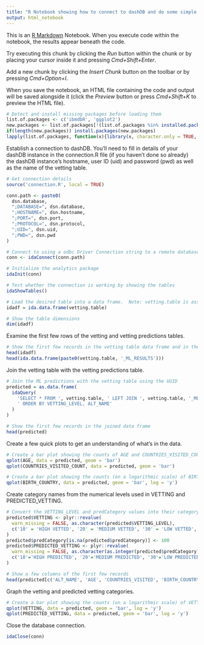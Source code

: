 ```yaml
---
title: "R Notebook showing how to connect to dashDB and do some simple exploration"
output: html_notebook
---
```


This is an [R Markdown](http://rmarkdown.rstudio.com) Notebook. When you execute code within the notebook, the results appear beneath the code.

Try executing this chunk by clicking the *Run* button within the chunk or by placing your cursor inside it and pressing *Cmd+Shift+Enter*.

Add a new chunk by clicking the *Insert Chunk* button on the toolbar or by pressing *Cmd+Option+I*.

When you save the notebook, an HTML file containing the code and output will be saved alongside it (click the *Preview* button or press *Cmd+Shift+K* to preview the HTML file).

```r
# Detect and install missing packages before loading them
list.of.packages <- c('ibmdbR', 'ggplot2')
new.packages <- list.of.packages[!(list.of.packages %in% installed.packages()[,'Package'])]
if(length(new.packages)) install.packages(new.packages)
lapply(list.of.packages, function(x){library(x, character.only = TRUE, warn.conflicts = FALSE, quietly = TRUE)})
```

Establish a connection to dashDB. You'll need to fill in details of your dashDB instance in the connection.R file (if you haven't done so already) the dashDB instance's hostname, user ID (uid) and password (pwd) as well as the name of the vetting table.

```r
# Get connection details
source('connection.R', local = TRUE)

conn.path <- paste0(
  dsn.database,
  ";DATABASE=", dsn.database,
  ";HOSTNAME=", dsn.hostname,
  ";PORT=", dsn.port,
  ";PROTOCOL=", dsn.protocol,
  ";UID=", dsn.uid,
  ";PWD=", dsn.pwd
)

# Connect to using a odbc Driver Connection string to a remote database
conn <- idaConnect(conn.path)

# Initialize the analytics package
idaInit(conn)

# Test whether the connection is working by showing the tables
idaShowTables()
```

```r
# Load the desired table into a data frame.  Note: vetting.table is assigned in connection.R.
idadf = ida.data.frame(vetting.table)

# Show the table dimensions
dim(idadf)
```

Examine the first few rows of the vetting and vetting predictions tables.

```r
# Show the first few records in the vetting table data frame and in the vetting predictions table
head(idadf)
head(ida.data.frame(paste0(vetting.table, '_ML_RESULTS')))
```

Join the vetting table with the vetting predictions table.

```r
# Join the ML predictions with the vetting table using the UUID
predicted = as.data.frame(
  idaQuery(
    'SELECT * FROM ', vetting.table, ' LEFT JOIN ', vetting.table, '_ML_RESULTS USING (UUID)',
    ' ORDER BY VETTING_LEVEL, ALT_NAME'
  )
)

# Show the first few records in the joined data frame
head(predicted)
```

Create a few quick plots to get an understanding of what's in the data.

```r
# Create a bar plot showing the counts of AGE and COUNTRIES_VISITED_COUNT
qplot(AGE, data = predicted, geom = 'bar')
qplot(COUNTRIES_VISITED_COUNT, data = predicted, geom = 'bar')

# Create a bar plot showing the counts (on a logarithmic scale) of BIRTH_COUNTRY
qplot(BIRTH_COUNTRY, data = predicted, geom = 'bar', log = 'y')
```

Create category names from the numerical levels used in VETTING and PREDICTED_VETTING.

```r
# Convert the VETTING_LEVEL and predCategory values into their category names and store the results in VETTING and PREDICTED_VETTING, respectively
predicted$VETTING <- plyr::revalue(
  warn_missing = FALSE, as.character(predicted$VETTING_LEVEL),
  c('10' = 'HIGH VETTED', '20' = 'MEDIUM VETTED', '30' = 'LOW VETTED', '100'='Pending')
)
predicted$predCategory[is.na(predicted$predCategory)] <- 100
predicted$PREDICTED_VETTING <- plyr::revalue(
  warn_missing = FALSE, as.character(as.integer(predicted$predCategory)),
  c('10'='HIGH PREDICTED', '20'='MEDIUM PREDICTED', '30'='LOW PREDICTED', '100'='Pending')
)

# Show a few columns of the first few records
head(predicted[c('ALT_NAME', 'AGE', 'COUNTRIES_VISITED', 'BIRTH_COUNTRY', 'VETTING', 'PREDICTED_VETTING')])
```

Graph the vetting and predicted vetting categories.

```r
# Create a bar plot showing the counts (on a logarithmic scale) of VETTING and PREDICTED_VETTING
qplot(VETTING, data = predicted, geom = 'bar', log = 'y')
qplot(PREDICTED_VETTING, data = predicted, geom = 'bar', log = 'y')
```

Close the database connection.

```r
idaClose(conn)
```
